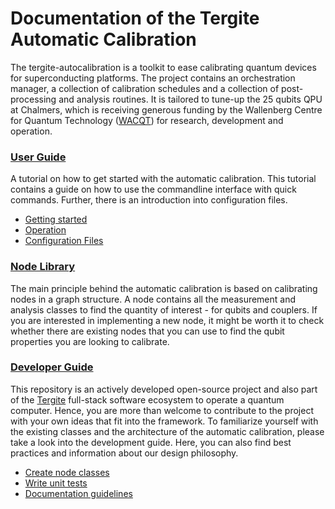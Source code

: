 # Documentation of the Tergite Automatic Calibration

The tergite-autocalibration is a toolkit to ease calibrating quantum devices for superconducting platforms.
The project contains an orchestration manager, a collection of calibration schedules and a collection of post-processing
and analysis routines.
It is tailored to tune-up the 25 qubits QPU at Chalmers, which is receiving generous funding by the Wallenberg
Centre for Quantum Technology ([WACQT](https://wacqt.se)) for research, development and operation.

### [User Guide](getting_started.qmd)

A tutorial on how to get started with the automatic calibration.
This tutorial contains a guide on how to use the commandline interface with quick commands.
Further, there is an introduction into configuration files.

- [Getting started](getting_started.qmd)
- [Operation](user-guide/operation.qmd)
- [Configuration Files](user-guide/configuration_files.qmd)

### [Node Library](available_nodes.qmd)

The main principle behind the automatic calibration is based on calibrating nodes in a graph structure.
A node contains all the measurement and analysis classes to find the quantity of interest - for qubits and couplers.
If you are interested in implementing a new node, it might be worth it to check whether there are existing nodes that
you can use to find the qubit properties you are looking to calibrate.

### [Developer Guide](developer_guide.qmd)

This repository is an actively developed open-source project and also part of the [Tergite](https://tergite.github.io)
full-stack software ecosystem to operate a quantum
computer.
Hence, you are more than welcome to contribute to the project with your own ideas that fit into the framework.
To familiarize yourself with the existing classes and the architecture of the automatic calibration, please take a look
into the development guide.
Here, you can also find best practices and information about our design philosophy.

- [Create node classes](developer-guide/new_node_creation.qmd)
- [Write unit tests](developer-guide/unit_tests.qmd)
- [Documentation guidelines](developer-guide/writing_documentation.qmd)